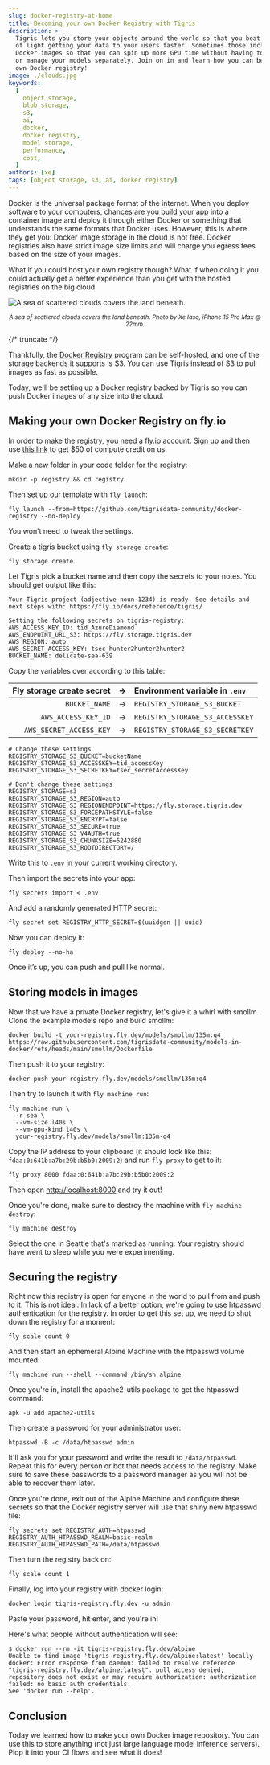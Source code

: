 ```yaml
---
slug: docker-registry-at-home
title: Becoming your own Docker Registry with Tigris
description: >
  Tigris lets you store your objects around the world so that you beat the speed
  of light getting your data to your users faster. Sometimes those include
  Docker images so that you can spin up more GPU time without having to download
  or manage your models separately. Join on in and learn how you can become your
  own Docker registry!
image: ./clouds.jpg
keywords:
  [
    object storage,
    blob storage,
    s3,
    ai,
    docker,
    docker registry,
    model storage,
    performance,
    cost,
  ]
authors: [xe]
tags: [object storage, s3, ai, docker registry]
---
```


Docker is the universal package format of the internet. When you deploy software
to your computers, chances are you build your app into a container image and
deploy it through either Docker or something that understands the same formats
that Docker uses. However, this is where they get you: Docker image storage in
the cloud is not free. Docker registries also have strict image size limits and
will charge you egress fees based on the size of your images.

What if you could host your own registry though? What if when doing it you could
actually get a better experience than you get with the hosted registries on the
big cloud.

![A sea of scattered clouds covers the land beneath.](./clouds.jpg)

<center>
  <small>
    <em>
      A sea of scattered clouds covers the land beneath. Photo by Xe Iaso,
      iPhone 15 Pro Max @ 22mm.
    </em>
  </small>
</center>

{/* truncate */}

Thankfully, the
[Docker Registry](https://distribution.github.io/distribution/about/) program
can be self-hosted, and one of the storage backends it supports is S3. You can
use Tigris instead of S3 to pull images as fast as possible.

Today, we'll be setting up a Docker registry backed by Tigris so you can push
Docker images of any size into the cloud.

## Making your own Docker Registry on fly.io

In order to make the registry, you need a fly.io account.
[Sign up](https://fly.io/app/sign-up) and then use
[this link](https://fly.io/hello/tigris?utm_campaign=docker-registry) to get $50
of compute credit on us.

Make a new folder in your code folder for the registry:

```text
mkdir -p registry && cd registry
```

Then set up our template with `fly launch`:

```text
fly launch --from=https://github.com/tigrisdata-community/docker-registry --no-deploy
```

You won't need to tweak the settings.

Create a tigris bucket using `fly storage create`:

```text
fly storage create
```

Let Tigris pick a bucket name and then copy the secrets to your notes. You
should get output like this:

```text
Your Tigris project (adjective-noun-1234) is ready. See details and next steps with: https://fly.io/docs/reference/tigris/

Setting the following secrets on tigris-registry:
AWS_ACCESS_KEY_ID: tid_AzureDiamond
AWS_ENDPOINT_URL_S3: https://fly.storage.tigris.dev
AWS_REGION: auto
AWS_SECRET_ACCESS_KEY: tsec_hunter2hunter2hunter2
BUCKET_NAME: delicate-sea-639
```

Copy the variables over according to this table:

| Fly storage create secret |  →  | Environment variable in `.env`  |
| ------------------------: | :-: | :------------------------------ |
|             `BUCKET_NAME` |  →  | `REGISTRY_STORAGE_S3_BUCKET`    |
|       `AWS_ACCESS_KEY_ID` |  →  | `REGISTRY_STORAGE_S3_ACCESSKEY` |
|   `AWS_SECRET_ACCESS_KEY` |  →  | `REGISTRY_STORAGE_S3_SECRETKEY` |

```shell
# Change these settings
REGISTRY_STORAGE_S3_BUCKET=bucketName
REGISTRY_STORAGE_S3_ACCESSKEY=tid_accessKey
REGISTRY_STORAGE_S3_SECRETKEY=tsec_secretAccessKey

# Don't change these settings
REGISTRY_STORAGE=s3
REGISTRY_STORAGE_S3_REGION=auto
REGISTRY_STORAGE_S3_REGIONENDPOINT=https://fly.storage.tigris.dev
REGISTRY_STORAGE_S3_FORCEPATHSTYLE=false
REGISTRY_STORAGE_S3_ENCRYPT=false
REGISTRY_STORAGE_S3_SECURE=true
REGISTRY_STORAGE_S3_V4AUTH=true
REGISTRY_STORAGE_S3_CHUNKSIZE=5242880
REGISTRY_STORAGE_S3_ROOTDIRECTORY=/
```

Write this to `.env` in your current working directory.

Then import the secrets into your app:

```shell
fly secrets import < .env
```

And add a randomly generated HTTP secret:

```shell
fly secret set REGISTRY_HTTP_SECRET=$(uuidgen || uuid)
```

Now you can deploy it:

```shell
fly deploy --no-ha
```

Once it’s up, you can push and pull like normal.

## Storing models in images

Now that we have a private Docker registry, let's give it a whirl with smollm.
Clone the example models repo and build smollm:

```
docker build -t your-registry.fly.dev/models/smollm/135m:q4 https://raw.githubusercontent.com/tigrisdata-community/models-in-docker/refs/heads/main/smollm/Dockerfile
```

Then push it to your registry:

```
docker push your-registry.fly.dev/models/smollm/135m:q4
```

Then try to launch it with `fly machine run`:

```text
fly machine run \
  -r sea \
  --vm-size l40s \
  --vm-gpu-kind l40s \
  your-registry.fly.dev/models/smollm:135m-q4
```

Copy the IP address to your clipboard (it should look like this:
`fdaa:0:641b:a7b:29b:b5b0:2009:2`) and run `fly proxy` to get to it:

```text
fly proxy 8000 fdaa:0:641b:a7b:29b:b5b0:2009:2
```

Then open [http://localhost:8000](http://localhost:8000) and try it out!

Once you're done, make sure to destroy the machine with `fly machine destroy`:

```text
fly machine destroy
```

Select the one in Seattle that's marked as running. Your registry should have
went to sleep while you were experimenting.

## Securing the registry

Right now this registry is open for anyone in the world to pull from and push to
it. This is not ideal. In lack of a better option, we're going to use htpasswd
authentication for the registry. In order to get this set up, we need to shut
down the registry for a moment:

```
fly scale count 0
```

And then start an ephemeral Alpine Machine with the htpasswd volume mounted:

```
fly machine run --shell --command /bin/sh alpine
```

Once you're in, install the apache2-utils package to get the htpasswd command:

```
apk -U add apache2-utils
```

Then create a password for your administrator user:

```
htpasswd -B -c /data/htpasswd admin
```

It'll ask you for your password and write the result to `/data/htpasswd`. Repeat
this for every person or bot that needs access to the registry. Make sure to
save these passwords to a password manager as you will not be able to recover
them later.

Once you're done, exit out of the Alpine Machine and configure these secrets so
that the Docker registry server will use that shiny new htpasswd file:

```
fly secrets set REGISTRY_AUTH=htpasswd REGISTRY_AUTH_HTPASSWD_REALM=basic-realm REGISTRY_AUTH_HTPASSWD_PATH=/data/htpasswd
```

Then turn the registry back on:

```
fly scale count 1
```

Finally, log into your registry with docker login:

```
docker login tigris-registry.fly.dev -u admin
```

Paste your password, hit enter, and you're in\!

Here's what people without authentication will see:

```
$ docker run --rm -it tigris-registry.fly.dev/alpine
Unable to find image 'tigris-registry.fly.dev/alpine:latest' locally
docker: Error response from daemon: failed to resolve reference "tigris-registry.fly.dev/alpine:latest": pull access denied, repository does not exist or may require authorization: authorization failed: no basic auth credentials.
See 'docker run --help'.
```

## Conclusion

Today we learned how to make your own Docker image repository. You can use this
to store anything (not just large language model inference servers). Plop it
into your CI flows and see what it does!
